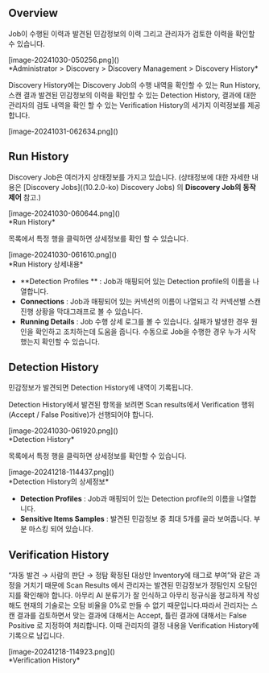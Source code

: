 
## Overview
Job이 수행된 이력과 발견된 민감정보의 이력 그리고 관리자가 검토한 이력을 확인할 수 있습니다.

<p align="center">
<div>[image-20241030-050256.png]()</div>
*Administrator &gt; Discovery &gt; Discovery Management &gt; Discovery History*
</p>

Discovery History에는 Discovery Job의 수행 내역을 확인할 수 있는 Run History, 스캔 결과 발견된 민감정보의 이력을 확인할 수 있는 Detection History, 결과에 대한 관리자의 검토 내역을 확인 할 수 있는 Verification History의 세가지 이력정보를 제공합니다.

<p align="center">
<div>[image-20241031-062634.png]()</div>
</p>



## Run History
Discovery Job은 여러가지 상태정보를 가지고 있습니다.  (상태정보에 대한 자세한 내용은 [Discovery Jobs]((10.2.0-ko) Discovery Jobs) 의 **Discovery Job의 동작 제어** 참고.)

<p align="center">
<div>[image-20241030-060644.png]()</div>
*Run History*
</p>

목록에서 특정 행을 클릭하면 상세정보를 확인 할 수 있습니다.

<p align="center">
<div>[image-20241030-061610.png]()</div>
*Run History 상세내용*
</p>

* **Detection Profiles ** : Job과 매핑되어 있는 Detection profile의 이름을 나열합니다.
* **Connections**  : Job과 매핑되어 있는 커넥션의 이름이 나열되고 각 커넥션별 스캔 진행 상황을 막대그래프로 볼 수 있습니다.
* **Running Details**  : Job 수행 상세 로그를 볼 수 있습니다. 실패가 발생한 경우 원인을 확인하고 조치하는데 도움을 줍니다. 수동으로 Job을 수행한 경우 누가 시작했는지 확인할 수 있습니다.



## Detection History
민감정보가 발견되면 Detection History에 내역이 기록됩니다.

<Callout type="info">
Detection History에서 발견된 항목을 보려면 Scan results에서 Verification 행위 (Accept / False Positive)가 선행되어야 합니다. 
</Callout>

<p align="center">
<div>[image-20241030-061920.png]()</div>
*Detection History*
</p>



목록에서 특정 행을 클릭하면 상세정보를 확인할 수 있습니다.



<p align="center">
<div>[image-20241218-114437.png]()</div>
*Detection History의 상세정보*
</p>





* **Detection Profiles**  : Job과 매핑되어 있는 Detection profile의 이름을 나열합니다.
* **Sensitive Items Samples**  : 발견된 민감정보 중 최대 5개를 골라 보여줍니다. 부분 마스킹 되어 있습니다.

## Verification History
“자동 발견 → 사람의 판단 → 정탐 확정된 대상만 Inventory에 태그로 부여”와 같은 과정을 거치기 때문에 Scan Results 에서 관리자는 발견된 민감정보가 정탐인지 오탐인지를 확인해야 합니다. 아무리 AI 분류기가 잘 인식하고 아무리 정규식을 정교하게 작성해도 현재의 기술로는 오탐 비율을 0%로 만들 수 없기 때문입니다.따라서 관리자는 스캔 결과를 검토하면서 맞는 결과에 대해서는 Accept, 틀린 결과에 대해서는 False Positive 로 지정하여 처리합니다. 이때 관리자의 결정 내용을 Verification History에 기록으로 남깁니다.



<p align="center">
<div>[image-20241218-114923.png]()</div>
*Verification History*
</p>




